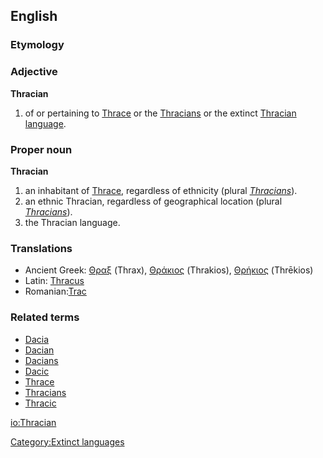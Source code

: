 {{wikipedia|Thracians}}
==English==
===Etymology===
===Adjective===
'''Thracian'''
#of or pertaining to [[W:Thrace|Thrace]] or the [[W:Thracians|Thracians]] or the extinct [[W:Thracian language|Thracian language]].
===Proper noun===
'''Thracian'''
#an inhabitant of [[Thrace]], regardless of ethnicity (plural ''[[Thracians]]'').
#an ethnic Thracian, regardless of geographical location (plural ''[[Thracians]]'').
#the Thracian language.

===Translations===
*Ancient Greek: [[Θραξ]] (Thrax), [[Θράκιος]] (Thrakios), [[Θρήκιος]] (Thrēkios)
*Latin: [[Thracus]]
*Romanian:[[Trac]]

===Related terms===
*[[Dacia]]
*[[Dacian]]
*[[Dacians]]
*[[Dacic]]
*[[Thrace]]
*[[Thracians]]
*[[Thracic]]

{{anagrams:en/aachinrt}}
[[Category:Extinct languages]]

[[io:Thracian]]